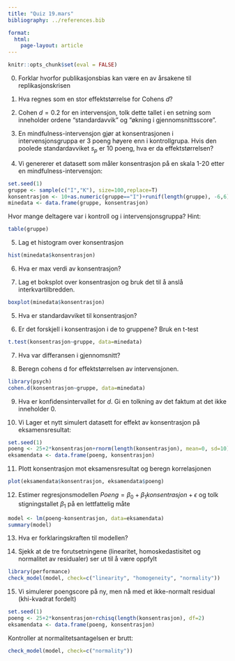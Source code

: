 ```yaml
---
title: "Quiz 19.mars"
bibliography: ../references.bib 

format: 
  html:
    page-layout: article
---
```


```r
knitr::opts_chunk$set(eval = FALSE)
```

0. Forklar hvorfor publikasjonsbias kan være en av årsakene til replikasjonskrisen

1.  Hva regnes som en stor effektstørrelse for Cohens $d$?

2.  Cohen $d=0.2$ for en intervensjon, tolk dette tallet i en setning som inneholder ordene "standardavvik" og "økning i gjennomsnittsscore".

3.  En mindfulness-intervensjon gjør at konsentrasjonen i intervensjonsgruppa er 3 poeng høyere enn i kontrollgrupa. Hvis den poolede standardavviket $s_p$ er 10 poeng, hva er da effektstørrelsen?

4. Vi genererer et datasett som måler konsentrasjon på en skala 1-20 etter en mindfulness-intervensjon:

```r
set.seed(1)
gruppe <- sample(c("I","K"), size=100,replace=T)
konsentrasjon <- 10+as.numeric(gruppe=="I")+runif(length(gruppe), -6,6) %>% round(0)
minedata <- data.frame(gruppe, konsentrasjon)
```
Hvor mange deltagere var i kontroll og i intervensjonsgruppa? Hint:
```r
table(gruppe)
```

5. Lag et histogram over konsentrasjon
```r
hist(minedata$konsentrasjon)
```

6. Hva er max verdi av konsentrasjon?

5. Lag et boksplot over konsentrasjon og bruk det til å anslå interkvartilbredden.
```r
boxplot(minedata$konsentrasjon)
```

5. Hva er standardavviket til konsentrasjon? 


6. Er det forskjell i konsentrasjon i de to gruppene? Bruk en t-test
```r
t.test(konsentrasjon~gruppe, data=minedata)
```

7. Hva var differansen i gjennomsnitt?


8. Beregn cohens d for effektstørrelsen av intervensjonen. 
```r
library(psych)
cohen.d(konsentrasjon~gruppe, data=minedata)
```

9. Hva er konfidensintervallet for $d$. Gi en tolkning av det faktum at det ikke inneholder $0$.


10. Vi Lager et nytt simulert datasett for effekt av konsentrasjon på eksamensresultat:
```r
set.seed(1)
poeng <- 25+2*konsentrasjon+rnorm(length(konsentrasjon), mean=0, sd=10)
eksamendata <- data.frame(poeng, konsentrasjon)
```

11. Plott konsentrasjon mot eksamensresultat og beregn korrelasjonen
```r
plot(eksamendata$konsentrasjon, eksamendata$poeng)
```
12. Estimer regresjonsmodellen $Poeng=\beta_0+ \beta_1 konsentrasjon + \epsilon$ og tolk stigningstallet $\beta_1$ på en lettfattelig måte

```r
model <- lm(poeng~konsentrasjon, data=eksamendata)
summary(model)
```

13. Hva er forklaringskraften til modellen?

14. Sjekk at de tre forutsetningene (linearitet, homoskedastisitet og normalitet av residualer) ser ut til å være oppfylt

```r
library(performance)
check_model(model, check=c("linearity", "homogeneity", "normality"))
```
15. Vi simulerer poengscore på ny, men nå med et ikke-normalt residual (khi-kvadrat fordelt)
```r
set.seed(1)
poeng <- 25+2*konsentrasjon+rchisq(length(konsentrasjon), df=2)
eksamendata <- data.frame(poeng, konsentrasjon)
```
Kontroller at normalitetsantagelsen er brutt: 
```r
check_model(model, check=c("normality"))
```



